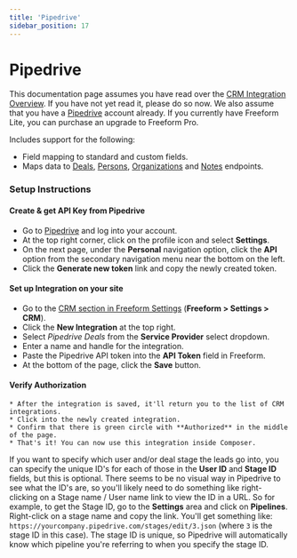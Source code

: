 ```yaml
---
title: 'Pipedrive'
sidebar_position: 17
---
```



# Pipedrive

This documentation page assumes you have read over the [CRM Integration Overview](./index.mdx#crm). If you have not yet read it, please do so now. We also assume that you have a [Pipedrive](http://pipedrive.com) account already. If you currently have Freeform Lite, you can purchase an upgrade to Freeform Pro.

Includes support for the following:

- Field mapping to standard and custom fields.
- Maps data to [Deals](https://developers.pipedrive.com/docs/api/v1/#!/Deals), [Persons](https://developers.pipedrive.com/docs/api/v1/#!/Persons), [Organizations](https://developers.pipedrive.com/docs/api/v1/#!/Organizations) and [Notes](https://developers.pipedrive.com/docs/api/v1/#!/Notes) endpoints.

### Setup Instructions

<VerticalStepWrapper>
<StepMarkdown>

#### Create & get API Key from Pipedrive

- Go to [Pipedrive](http://pipedrive.com) and log into your account.
- At the top right corner, click on the profile icon and select **Settings**.
- On the next page, under the **Personal** navigation option, click the **API** option from the secondary navigation menu near the bottom on the left.
- Click the **Generate new token** link and copy the newly created token.

</StepMarkdown>
<StepMarkdown>

#### Set up Integration on your site

- Go to the [CRM section in Freeform Settings](../configuration/settings.mdx#crm) (**Freeform > Settings > CRM**).
- Click the **New Integration** at the top right.
- Select _Pipedrive Deals_ from the **Service Provider** select dropdown.
- Enter a name and handle for the integration.
- Paste the Pipedrive API token into the **API Token** field in Freeform.
- At the bottom of the page, click the **Save** button.

</StepMarkdown>
<StepMarkdown>

#### Verify Authorization

    * After the integration is saved, it'll return you to the list of CRM integrations.
    * Click into the newly created integration.
    * Confirm that there is green circle with **Authorized** in the middle of the page.
    * That's it! You can now use this integration inside Composer.

</StepMarkdown>
</VerticalStepWrapper>

If you want to specify which user and/or deal stage the leads go into, you can specify the unique ID's for each of those in the **User ID** and **Stage ID** fields, but this is optional. There seems to be no visual way in Pipedrive to see what the ID's are, so you'll likely need to do something like right-clicking on a Stage name / User name link to view the ID in a URL. So for example, to get the Stage ID, go to the **Settings** area and click on **Pipelines**. Right-click on a stage name and copy the link. You'll get something like:
`https://yourcompany.pipedrive.com/stages/edit/3.json` (where `3` is the stage ID in this case). The stage ID is unique, so Pipedrive will automatically know which pipeline you're referring to when you specify the stage ID.
